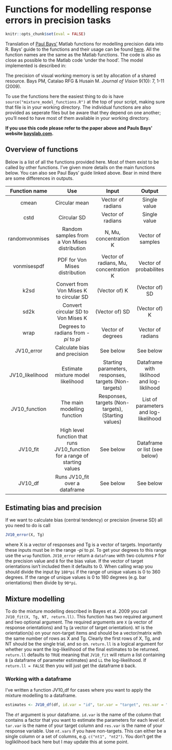 # Functions for modelling response errors in precision tasks

```r
knitr::opts_chunk$set(eval = FALSE)
```

Translation of [Paul Bays'](http://www.psychol.cam.ac.uk/people/paul-bays) Matlab functions for modelling precision data into R. Bays' guide to the functions and their usage can be found [here](http://www.paulbays.com/code/JV10/). All the function names are the same as the Matlab functions. The code is also as close as possible to the Matlab code 'under the hood'. The model implemented is described in:

The precision of visual working memory is set by allocation of a shared resource. Bays PM, Catalao RFG & Husain M. *Journal of Vision* 9(10): 7, 1-11 (2009).

To use the functions here the easiest thing to do is have `source("mixture_model_functions.R")` at the top of your script, making sure that file is in your working directory. The individual functions are also provided as seperate files but be aware that they depend on one another; you'll need to have most of them available in your working directory.

**If you use this code please refer to the paper above and Pauls Bays' website [bayslab.com](bayslab.com).**

## Overview of functions

Below is a list of all the functions provided here. Most of them exist to be called by other functions. I've given more details on the main functions below. You can also see Paul Bays' guide linked above. Bear in mind there are some differences in outputs.

Function name | Use           | Input             | Output
:------------:|:-------------:|:-----------------:|:------------:
cmean         | Circular mean | Vector of radians | Single value
cstd          | Circular SD   | Vector of radians | Single value
randomvonmises| Random samples from a Von Mises distribution | N, Mu, concentration K | Vector of samples
vonmisespdf   | PDF for Von Mises distribution | Vector of radians, Mu, concentration K | Vector of probabilites
k2sd         | Convert from Von Mises K to circular SD | (Vector of) K | (Vector of) SD
sd2k | Convert circular SD to Von Mises K | (Vector of) SD | (Vector of) K 
wrap | Degrees to radians from -*pi* to *pi* | Vector of degrees | Vector of radians
JV10_error | Calculate bias and precision | See below | See below
JV10_likelihood | Estimate mixture model likelihood | Starting parameters, responses, targets (Non-targets) | Dataframe with liklihood and log-liklihood
JV10_function | The main modelling function | Responses, targets (Non-targets), (Starting values) | List of parameters and log-likelihood
JV10_fit | High level function that runs JV10_function for a range of starting values | See below | Dataframe or list (see below)
JV10_df | Runs JV10_fit over a dataframe | See below | See below

## Estimating bias and precision

If we want to calculate bias (central tendency) or precision (inverse SD) all you need to do is call

```r{}
JV10_error(X, Tg)
```

where X is a vector of responses and Tg is a vector of targets. Importantly these inputs must be in the range -*pi* to *pi*. To get your degrees to this range use the `wrap` function. `JV10_error` return a `dataframe` with two columns `P` for the precision value and `B` for the bias value. If the vector of target orientations isn't included then it defaults to 0. When calling wrap you should divide the input by `180*pi` if the range of unique values is 0 to 360 degrees. If the range of unique values is 0 to 180 degrees (e.g. bar orientations) then divide by `90*pi`.

## Mixture modelling

To do the mixture modelling described in Bayes et al. 2009 you call `JV10_fit(X, Tg, NT, return.ll)`. This function has two required argument and two optional argument. The required arguments are `X` (a vector of response orientations) and `Tg` (a vector of target orientation). `NT` is the orientation(s) on your non-target items and should be a vector/matrix with the same number of rows as X and Tg. Clearly the first rows of X, Tg, and NT should be the single trial, and so on. `return.ll` is a logical argument for whether you want the log-likelihood of the final estimates to be returned. `return.ll` defaults to `TRUE` meaning that `JV10_fit` will return a list containing `B` (a dataframe of parameter estimates) and `LL` the log-likelihood. If `return.ll = FALSE` then you will just get the dataframe `B` back.

### Working with a dataframe

I've written a function JV10_df for cases where you want to apply the mixture modelling to a dataframe.

```r{}
estimates <- JV10_df(df, id.var = "id", tar.var = "target", res.var = "response", nt.vars = NULL)
```
The `df` argument is your dataframe. `id.var` is the name of the column that contains a factor that you want to estimate the parameters for each level of. `tar.var` is the name of your target column and `res.var` is the name of your response variable. Use `nt.vars` if you have non-targets. This can either be a single column or a set of columns, e.g. `c("nt1", "nt2")`. You don't get the logliklihood back here but I may update this at some point. 
